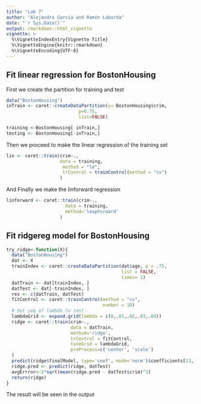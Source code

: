 ```yaml
---
title: "Lab 7"
author: "Alejandro Garcia and Ramon Laborda"
date: "`r Sys.Date()`"
output: rmarkdown::html_vignette
vignette: >
  %\VignetteIndexEntry{Vignette Title}
  %\VignetteEngine{knitr::rmarkdown}
  %\VignetteEncoding{UTF-8}
---
```


## Fit linear regression for BostonHousing

First we create the partition for training and test

```r
data("BostonHousing")
inTrain <- caret::createDataPartition(y= BostonHousing$crim,
                           p=0.75,
                           list=FALSE)

training <-BostonHousing[ inTrain,]
testing <- BostonHousing[-inTrain,]
```

Then we proceed to make the linear regression of the training set

```r
lin <- caret::train(crim~.,
                    data = training,
                     method = "lm",
                     trControl = trainControl(method = "cv")
                    )
```

And Finally we make the linforward regression

```r
linforward <- caret::train(crim~.,
                      data = training,
                      method='leapForward'
                    )
```

## Fit ridgereg model for BostonHousing

```r
try_ridge<-function(X){
  data("BostonHousing")
  dat <- X
  trainIndex <- caret::createDataPartition(dat$age, p = .75,
                                           list = FALSE,
                                           times= 1)
  datTrain <- dat[trainIndex, ]
  datTest <- dat[-trainIndex, ]
  res <- c(datTrain, datTest)
  fitControl <- caret::trainControl(method = "cv",
                                    number = 10)
  # Set seq of lambda to test
  lambdaGrid <- expand.grid(lambda = c(0,.01,.02,.03,.04))
  ridge <- caret::train(crim~.,
                        data = datTrain,
                        method='ridge',
                        trControl = fitControl,
                        tuneGrid = lambdaGrid,
                        preProcess=c('center', 'scale')
  )
  predict(ridge$finalModel, type='coef', mode='norm')$coefficients[13,]
  ridge.pred <- predict(ridge, datTest)
  avgErrror<-2*sqrt(mean(ridge.pred - datTest$crim)^2)
  return(ridge)
}
```

The result will be seen in the output

